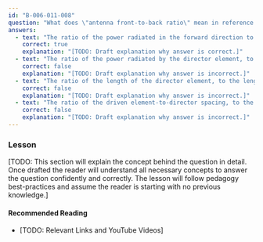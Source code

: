 ```yaml
---
id: "B-006-011-008"
question: "What does \"antenna front-to-back ratio\" mean in reference to a Yagi antenna?"
answers:
  - text: "The ratio of the power radiated in the forward direction to the power radiated in the opposite direction"
    correct: true
    explanation: "[TODO: Draft explanation why answer is correct.]"
  - text: "The ratio of the power radiated by the director element, to the power radiated by the reflector element"
    correct: false
    explanation: "[TODO: Draft explanation why answer is incorrect.]"
  - text: "The ratio of the length of the director element, to the length of the reflector element"
    correct: false
    explanation: "[TODO: Draft explanation why answer is incorrect.]"
  - text: "The ratio of the driven element-to-director spacing, to the driven element-to-reflector spacing"
    correct: false
    explanation: "[TODO: Draft explanation why answer is incorrect.]"
---
```


### Lesson

[TODO: This section will explain the concept behind the question in detail. Once drafted the reader will understand all necessary concepts to answer the question confidently and correctly. The lesson will follow pedagogy best-practices and assume the reader is starting with no previous knowledge.]

#### Recommended Reading

- [TODO: Relevant Links and YouTube Videos]
